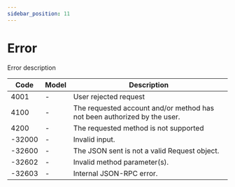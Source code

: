 ```yaml
---
sidebar_position: 11
---
```


# Error

Error description

| Code   | Model | Description                                                              |
| ------ | ----- | ------------------------------------------------------------------------ |
| 4001   | -     | User rejected request                                                    |
| 4100   | -     | The requested account and/or method has not been authorized by the user. |
| 4200   | -     | The requested method is not supported                                    |
| -32000 | -     | Invalid input.                                                           |
| -32600 | -     | The JSON sent is not a valid Request object.                             |
| -32602 | -     | Invalid method parameter(s).                                             |
| -32603 | -     | Internal JSON-RPC error.                                                 |
